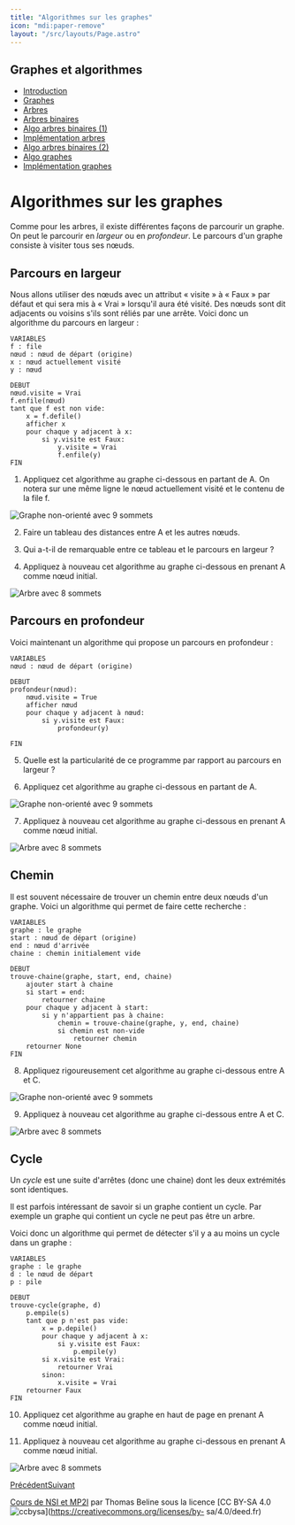 ```yaml
---
title: "Algorithmes sur les graphes"
icon: "mdi:paper-remove"
layout: "/src/layouts/Page.astro"
---
```

 
## Graphes et algorithmes

  - [Introduction](.)
  - [Graphes](graphes)
  - [Arbres](arbres)
  - [Arbres binaires](arbres-binaires)
  - [Algo arbres binaires (1)](algo-arbres-binaires-1)
  - [Implémentation arbres](implementation-arbres)
  - [Algo arbres binaires (2)](algo-arbres-binaires-2)
  - [Algo graphes](algo-graphes)
  - [Implémentation graphes](implementation-graphes)

# Algorithmes sur les graphes

Comme pour les arbres, il existe différentes façons de parcourir un graphe. On
peut le parcourir en _largeur_ ou en _profondeur_. Le parcours d'un graphe
consiste à visiter tous ses nœuds.

## Parcours en largeur

Nous allons utiliser des nœuds avec un attribut « visite » à « Faux » par
défaut et qui sera mis à « Vrai » lorsqu'il aura été visité. Des nœuds sont
dit adjacents ou voisins s'ils sont réliés par une arrête. Voici donc un
algorithme du parcours en largeur :

    
    
    VARIABLES
    f : file
    nœud : nœud de départ (origine)
    x : nœud actuellement visité
    y : nœud
    
    DEBUT
    nœud.visite = Vrai
    f.enfile(nœud)
    tant que f est non vide:
        x = f.defile()
        afficher x
        pour chaque y adjacent à x:
            si y.visite est Faux:
                y.visite = Vrai
                f.enfile(y)
    FIN

1. Appliquez cet algorithme au graphe ci-dessous en partant de A. On
notera sur une même ligne le nœud actuellement visité et le contenu de la file
f.

![Graphe non-orienté avec 9 sommets](/cours/graphe-cours.svg)

2. Faire un tableau des distances entre A et les autres nœuds.

3. Qui a-t-il de remarquable entre ce tableau et le parcours en largeur ?

4. Appliquez à nouveau cet algorithme au graphe ci-dessous en prenant A
comme nœud initial.

![Arbre avec 8 sommets](/cours/arbre-cycle.svg)

## Parcours en profondeur

Voici maintenant un algorithme qui propose un parcours en profondeur :

    
    
    VARIABLES
    nœud : nœud de départ (origine)
    
    DEBUT
    profondeur(nœud):
        nœud.visite = True
        afficher nœud
        pour chaque y adjacent à nœud:
            si y.visite est Faux:
                profondeur(y)
    
    FIN

5. Quelle est la particularité de ce programme par rapport au parcours en
largeur ?

6. Appliquez cet algorithme au graphe ci-dessous en partant de A.

![Graphe non-orienté avec 9 sommets](/cours/graphe-cours.svg)

7. Appliquez à nouveau cet algorithme au graphe ci-dessous en prenant A
comme nœud initial.

![Arbre avec 8 sommets](/cours/arbre-cycle.svg)

## Chemin

Il est souvent nécessaire de trouver un chemin entre deux nœuds d'un graphe.
Voici un algorithme qui permet de faire cette recherche :

    
    
    VARIABLES
    graphe : le graphe
    start : nœud de départ (origine)
    end : nœud d'arrivée
    chaine : chemin initialement vide
    
    DEBUT
    trouve-chaine(graphe, start, end, chaine)
        ajouter start à chaine
        si start = end:
            retourner chaine
        pour chaque y adjacent à start:
            si y n'appartient pas à chaine:
                chemin = trouve-chaine(graphe, y, end, chaine)
                si chemin est non-vide
                    retourner chemin
        retourner None
    FIN

8. Appliquez rigoureusement cet algorithme au graphe ci-dessous entre A et
C.

![Graphe non-orienté avec 9 sommets](/cours/graphe-cours.svg)

9. Appliquez à nouveau cet algorithme au graphe ci-dessous entre A et C.

![Arbre avec 8 sommets](/cours/arbre-cycle.svg)

## Cycle

Un _cycle_ est une suite d'arrêtes (donc une chaine) dont les deux extrémités
sont identiques.

Il est parfois intéressant de savoir si un graphe contient un cycle. Par
exemple un graphe qui contient un cycle ne peut pas être un arbre.

Voici donc un algorithme qui permet de détecter s'il y a au moins un cycle
dans un graphe :

    
    
    VARIABLES
    graphe : le graphe
    d : le nœud de départ
    p : pile
    
    DEBUT
    trouve-cycle(graphe, d)
        p.empile(s)
        tant que p n'est pas vide:
            x = p.depile()
            pour chaque y adjacent à x:
                si y.visite est Faux:
                    p.empile(y)
            si x.visite est Vrai:
                retourner Vrai
            sinon:
                x.visite = Vrai
        retourner Faux
    FIN

10. Appliquez cet algorithme au graphe en haut de page en prenant A comme
nœud initial.

11. Appliquez à nouveau cet algorithme au graphe ci-dessous en prenant A
comme nœud initial.

![Arbre avec 8 sommets](/cours/arbre-cycle.svg)

[Précédent](algo-arbres-binaires-2)[Suivant](implementation-graphes)

[Cours de NSI et MP2I](https://kxs.fr/cours/) par Thomas Beline sous la
licence [CC BY-SA 4.0
![ccbysa](//cours/ccbysa.svg)](https://creativecommons.org/licenses/by-
sa/4.0/deed.fr)

